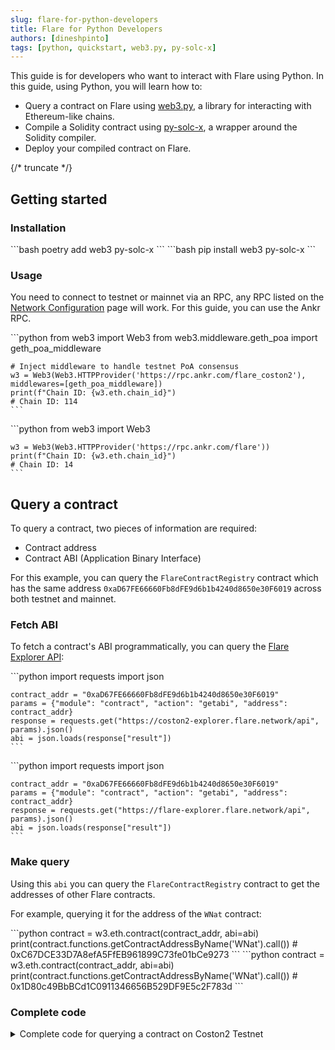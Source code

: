 ```yaml
---
slug: flare-for-python-developers
title: Flare for Python Developers
authors: [dineshpinto]
tags: [python, quickstart, web3.py, py-solc-x]
---
```



This guide is for developers who want to interact with Flare using Python. In this guide, using Python, you will learn how to:

- Query a contract on Flare using [web3.py](https://github.com/ethereum/web3.py), a library for interacting with Ethereum-like chains.
- Compile a Solidity contract using [py-solc-x](https://github.com/ApeWorX/py-solc-x), a wrapper around the Solidity compiler.
- Deploy your compiled contract on Flare.

{/* truncate */}

## Getting started

### Installation

<Tabs groupId="python">
  <TabItem value="poetry" label="poetry" default>
    ```bash
    poetry add web3 py-solc-x
    ```

  </TabItem>
  <TabItem value="pip" label="pip">
    ```bash
    pip install web3 py-solc-x
    ```

  </TabItem>
</Tabs>

### Usage

You need to connect to testnet or mainnet via an RPC, any RPC listed on the [Network Configuration](../docs/flare/configuration#configuration) page will work. For this guide, you can use the Ankr RPC.

<Tabs groupId="network">
  <TabItem value="coston2" label="Coston2 Testnet" default>
    ```python
    from web3 import Web3
    from web3.middleware.geth_poa import geth_poa_middleware

    # Inject middleware to handle testnet PoA consensus
    w3 = Web3(Web3.HTTPProvider('https://rpc.ankr.com/flare_coston2'), middlewares=[geth_poa_middleware])
    print(f"Chain ID: {w3.eth.chain_id}")
    # Chain ID: 114
    ```

  </TabItem>
  <TabItem value="flare" label="Flare Mainnet">
    ```python
    from web3 import Web3

    w3 = Web3(Web3.HTTPProvider('https://rpc.ankr.com/flare'))
    print(f"Chain ID: {w3.eth.chain_id}")
    # Chain ID: 14
    ```

  </TabItem>
</Tabs>

## Query a contract

To query a contract, two pieces of information are required:

- Contract address
- Contract ABI (Application Binary Interface)

For this example, you can query the `FlareContractRegistry` contract which has the same address `0xaD67FE66660Fb8dFE9d6b1b4240d8650e30F6019` across both testnet and mainnet.

### Fetch ABI

To fetch a contract's ABI programmatically, you can query the [Flare Explorer API](https://flare-explorer.flare.network/api-docs):

<Tabs groupId="network">
  <TabItem value="coston2" label="Coston2 Testnet" default>
    ```python
    import requests
    import json

    contract_addr = "0xaD67FE66660Fb8dFE9d6b1b4240d8650e30F6019"
    params = {"module": "contract", "action": "getabi", "address": contract_addr}
    response = requests.get("https://coston2-explorer.flare.network/api", params).json()
    abi = json.loads(response["result"])
    ```

  </TabItem>
  <TabItem value="flare" label="Flare Mainnet">
    ```python
    import requests
    import json

    contract_addr = "0xaD67FE66660Fb8dFE9d6b1b4240d8650e30F6019"
    params = {"module": "contract", "action": "getabi", "address": contract_addr}
    response = requests.get("https://flare-explorer.flare.network/api", params).json()
    abi = json.loads(response["result"])
    ```

  </TabItem>
</Tabs>

### Make query

Using this `abi` you can query the `FlareContractRegistry` contract to get the addresses of other Flare contracts.

For example, querying it for the address of the `WNat` contract:

<Tabs groupId="network">
  <TabItem value="coston2" label="Coston2 Testnet" default>
    ```python
    contract = w3.eth.contract(contract_addr, abi=abi)
    print(contract.functions.getContractAddressByName('WNat').call())
    # 0xC67DCE33D7A8efA5FfEB961899C73fe01bCe9273
    ```

  </TabItem>
  <TabItem value="flare" label="Flare Mainnet">
    ```python
    contract = w3.eth.contract(contract_addr, abi=abi)
    print(contract.functions.getContractAddressByName('WNat').call())
    # 0x1D80c49BbBCd1C0911346656B529DF9E5c2F783d
    ```
    
  </TabItem>
</Tabs>

### Complete code

<Tabs groupId="network">
  <TabItem value="coston2" label="Coston2 Testnet" default>
    <details>
    <summary>Complete code for querying a contract on Coston2 Testnet</summary>

      ```python
      import requests
      import json

      from web3 import Web3
      from web3.middleware.geth_poa import geth_poa_middleware

      # Inject middleware to handle testnet PoA consensus
      w3 = Web3(Web3.HTTPProvider('https://rpc.ankr.com/flare_coston2'), middlewares=[geth_poa_middleware])
      print(f"Chain ID: {w3.eth.chain_id}")
      # Chain ID: 114

      # Fetch ABI
      registry_addr = "0xaD67FE66660Fb8dFE9d6b1b4240d8650e30F6019"
      params = {"module": "contract", "action": "getabi", "address": registry_addr}
      response = requests.get("https://coston2-explorer.flare.network/api", params).json()
      abi = json.loads(response["result"])

      # Query contract
      registry = w3.eth.contract(registry_addr, abi=abi)
      print(contract.functions.getContractAddressByName('WNat').call())
      # 0xC67DCE33D7A8efA5FfEB961899C73fe01bCe9273
      ```

    </details>

  </TabItem>
  <TabItem value="flare" label="Flare Mainnet">
    <details>
    <summary>Complete code for querying a contract on Flare Mainnet</summary>

      ```python
      import requests
      import json

      from web3 import Web3

      w3 = Web3(Web3.HTTPProvider('https://rpc.ankr.com/flare'))
      print(f"Chain ID: {w3.eth.chain_id}")
      # Chain ID: 14

      # Fetch ABI
      registry_addr = "0xaD67FE66660Fb8dFE9d6b1b4240d8650e30F6019"
      params = {"module": "contract", "action": "getabi", "address": registry_addr}
      response = requests.get("https://flare-explorer.flare.network/api", params).json()
      abi = json.loads(response["result"])

      # Query contract
      registry = w3.eth.contract(registry_addr, abi=abi)
      print(contract.functions.getContractAddressByName('WNat').call())
      # 0x1D80c49BbBCd1C0911346656B529DF9E5c2F783d
      ```
    </details>

</TabItem>
</Tabs>

## Compiling a contract

For this example, you can write a simple contract to query the FTSOv2 feed data. You can reuse the `FtsoV2FeedConsumer.sol` contract from the [FTSOv2 Basic Integration](../docs/ftso/guides/basic-integration) guide. Save the `.sol` file in the same folder as your Python script.

:::note
Double check the address of the FTSOv2 contract in `FtsoV2FeedConsumer.sol` to make sure it is the same as on the network you want to deploy your contract.

You can always query the `FlareContractRegistry` contract (as described [above](#query-a-contract)) to get the latest address.
:::

### Set up helpers

To compile the contracts, you need to first set up some basic helper functions to read the `.sol` file and write the compiled output to a `.json` file. In a `utils.py` file, you can define the following functions:

```python title="utils.py"
import json
from pathlib import Path

CURRENT_DIR = Path(__file__).resolve().parent


def load_contract(name: str) -> str:
    """Load contract from Solidity file."""
    with (CURRENT_DIR / f"{name}.sol").open() as file:
        return file.read()


def save_compiled_contract(name: str, compiled_contract: dict) -> None:
    """Save compiled contract to JSON file."""
    with (CURRENT_DIR / f"{name}.json").open("w") as file:
        json.dump(compiled_contract, file)
```

### Compile with solc

With these functions ready, you can now compile the contract. In a `compile_contracts.py` file, you can define the following code to install the correct version of the Solidity compiler and compile the contract:

```python title="compile_contracts.py"
from solcx import compile_standard

from .utils import load_contract, save_compiled_contract


if __name__ == "__main__":
    contract_name = "FtsoV2FeedConsumer"
    contract_code = load_contract(contract_name)

    # Install the solc compiler
    # Versions >0.8.25 may work, but have not been tested
    solc_version = "0.8.25"
    install_solc(solc_version)

    # Compile the contract
    compiled_sol = compile_standard(
        {
            "language": "Solidity",
            "sources": {f"{contract_name}.sol": {"content": contract_code}},
            "settings": {
                "outputSelection": {
                    "*": {
                        "*": [
                            "abi",
                            "metadata",
                            "evm.bytecode",
                            "evm.bytecode.sourceMap",
                        ],
                    }
                },
                "optimizer": {"enabled": True, "runs": 200},
                "evmVersion": "london",
            },
        },
        solc_version=solc_version,
    )
    save_compiled_contract(contract_name, compiled_sol)
```

You can now run the `compile_contracts.py` script to compile the contract. The compiled output will be saved to `FtsoV2FeedConsumer.json`.

<Tabs groupId="python">
  <TabItem value="poetry" label="poetry" default>

    ```bash
    poetry run python compile_contracts.py
    ```

  </TabItem>
  <TabItem value="pip" label="pip">
    ```bash 
    python compile_contracts.py 
    ```

  </TabItem>
</Tabs>

## Deploying a contract

To deploy a contract, you need to have an account with some testnet or mainnet gas tokens.

### Create account

You can create a new Flare account from the CLI:

<Tabs groupId="python">
  <TabItem value="poetry" label="poetry" default>
    ```bash 
    poetry run python -c "from web3 import Web3; w3 = Web3(); acc =
    w3.eth.account.create(); print(f'private key={w3.to_hex(acc.key)}, account=
    {acc.address}')" 
    ```

  </TabItem>
  <TabItem value="pip" label="pip">
    ```bash 
    python -c "from web3 import Web3; w3 = Web3(); acc =
    w3.eth.account.create(); print(f'private key={w3.to_hex(acc.key)}, account=
    {acc.address}')" 
    ```

  </TabItem>
</Tabs>

This will output a new private key and an account pair.

:::warning

- Never share your private keys.
- Never put your private keys in source code.
- Never commit private keys to a Git repository.
  :::

You can save the account and private key into environment variables `ACCOUNT` and `ACCOUNT_PRIVATE_KEY` respectively.

:::note
You can also import the raw hex private key to MetaMask and any other wallet - the private key can be shared between your Python code and any number of wallets.
:::

### Fund account

- For testnet, you can use the testnet faucets on the [Network Configuration](../docs/flare/configuration#configuration) page to get some testnet gas tokens.
- For mainnet, you need to buy FLR in a cryptocurrency exchange such as Coinbase, Kraken etc.

### Set up helpers

To deploy the contract, you need to set up some basic helper functions to read the compiled contract output. Add the following function to `utils.py` file:

```python title="utils.py"
def load_contract_interface(name: str) -> dict:
    """Load contract interface from JSON."""
    with (CURRENT_DIR / f"{name}.json").open() as file:
        compiled_contract = json.load(file)
    return compiled_contract["contracts"][f"{name}.sol"][f"{name}"]
```

### Deploy with web3

With the functions and account ready, you can now deploy the contract. In a `deploy_contract.py` file, you can define the following code to deploy the contract:

<Tabs groupId="network">
  <TabItem value="coston2" label="Coston2 Testnet" default>
    ```python title="deploy_contract.py"
    import os
    from web3 import Web3

    from .utils import load_contract_interface


    if __name__ == "__main__":
        account, private_key = os.getenv("ACCOUNT"), os.getenv("ACCOUNT_PRIVATE_KEY")
        contract = load_contract_interface("FtsoV2FeedConsumer")

        w3 = Web3(Web3.HTTPProvider("https://rpc.ankr.com/flare_coston2"))
        ftsoV2_feed_consumer = w3.eth.contract(
            abi=contract["abi"],
            bytecode=contract["evm"]["bytecode"]["object"],
        )

        # Build transaction
        tx = ftsoV2_feed_consumer.constructor().build_transaction(
            {
                "from": account,
                "nonce": w3.eth.get_transaction_count(account),
                "gasPrice": w3.eth.gas_price,
            }
        )

        # Sign transaction with private key and send it to the network
        signed_tx = w3.eth.account.sign_transaction(tx, private_key=private_key)
        tx_hash = w3.eth.send_raw_transaction(signed_tx.rawTransaction)
        tx_receipt = w3.eth.wait_for_transaction_receipt(tx_hash)
        print(f"Contract deployed at {tx_receipt['contractAddress']}")
    ```

  </TabItem>
  <TabItem value="flare" label="Flare Mainnet">
    ```python title="deploy_contract.py"
    import os
    from web3 import Web3

    from .utils import load_contract_interface


    if __name__ == "__main__":
        account, private_key = os.getenv("ACCOUNT"), os.getenv("ACCOUNT_PRIVATE_KEY")
        contract = load_contract_interface("FtsoV2FeedConsumer")

        w3 = Web3(Web3.HTTPProvider("https://rpc.ankr.com/flare"))
        ftsoV2_feed_consumer = w3.eth.contract(
            abi=contract["abi"],
            bytecode=contract["evm"]["bytecode"]["object"],
        )

        # Build transaction
        tx = ftsoV2_feed_consumer.constructor().build_transaction(
            {
                "from": account,
                "nonce": w3.eth.get_transaction_count(account),
                "gasPrice": w3.eth.gas_price,
            }
        )

        # Sign transaction with private key and send it to the network
        signed_tx = w3.eth.account.sign_transaction(tx, private_key=private_key)
        tx_hash = w3.eth.send_raw_transaction(signed_tx.rawTransaction)
        tx_receipt = w3.eth.wait_for_transaction_receipt(tx_hash)
        print(f"Contract deployed at {tx_receipt['contractAddress']}")
    ```

  </TabItem>
</Tabs>

You can now run the `deploy_contract.py` script to deploy the contract. The contract address will be printed once the deployment is successful. You can check the contract address on a Flare block explorer, linked on the [Network Configuration](../docs/flare/configuration#configuration) page.

<Tabs groupId="python">
  <TabItem value="poetry" label="poetry" default>
    ```bash 
    poetry run python deploy_contract.py 
    ```

  </TabItem>
  <TabItem value="pip" label="pip">
    ```bash 
    python deploy_contract.py 
    ```
    
  </TabItem>
</Tabs>

Congratulations! You have now successfully deployed a contract on Flare using Python.
